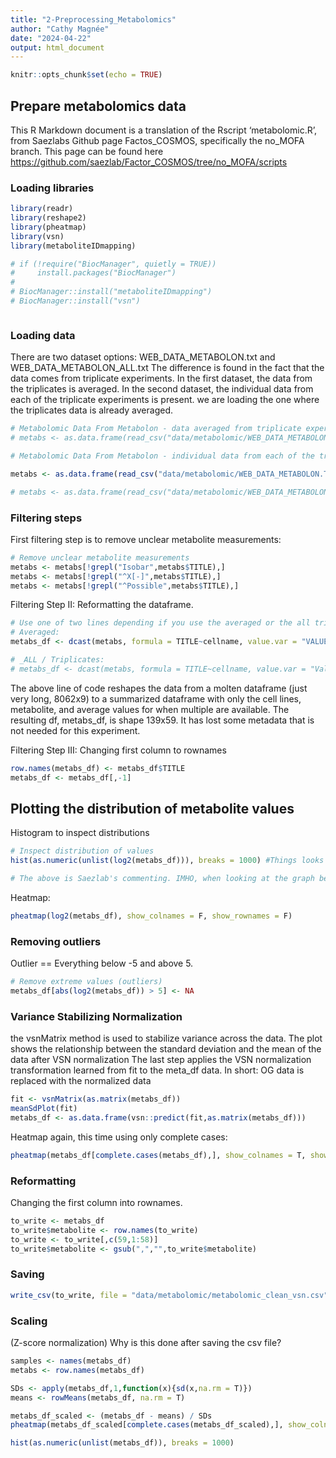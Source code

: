 ```yaml
---
title: "2-Preprocessing_Metabolomics"
author: "Cathy Magnée"
date: "2024-04-22"
output: html_document
---
```


```r
knitr::opts_chunk$set(echo = TRUE)
```

## Prepare metabolomics data

This R Markdown document is a translation of the Rscript 'metabolomic.R', from Saezlabs Github page Factos_COSMOS, specifically the no_MOFA branch. This page can be found here <https://github.com/saezlab/Factor_COSMOS/tree/no_MOFA/scripts>


### Loading libraries

```r
library(readr)
library(reshape2)
library(pheatmap)
library(vsn)
library(metaboliteIDmapping)

# if (!require("BiocManager", quietly = TRUE))
#     install.packages("BiocManager")
# 
# BiocManager::install("metaboliteIDmapping")
# BiocManager::install("vsn")



```

### Loading data

There are two dataset options: WEB_DATA_METABOLON.txt and WEB_DATA_METABOLON_ALL.txt
The difference is found in the fact that the data comes from triplicate experiments. In the first dataset, the data from the triplicates is averaged. In the second dataset, the individual data from each of the triplicate experiments is present. we are loading the one where the triplicates data is already averaged. 
```r

# Metabolomic Data From Metabolon - data averaged from triplicate experiments (from https://wiki.nci.nih.gov/display/NCIDTPdata/Molecular+Target+Data)
# metabs <- as.data.frame(read_csv("data/metabolomic/WEB_DATA_METABOLON.TXT"))

# Metabolomic Data From Metabolon - individual data from each of the triplicate experiments (from https://wiki.nci.nih.gov/display/NCIDTPdata/Molecular+Target+Data)

metabs <- as.data.frame(read_csv("data/metabolomic/WEB_DATA_METABOLON.TXT")) # Original file

# metabs <- as.data.frame(read_csv("data/metabolomic/WEB_DATA_METABOLON_ALL.TXT")) # Added _ALL

```

### Filtering steps

First filtering step is to remove unclear metabolite measurements:
```r

# Remove unclear metabolite measurements
metabs <- metabs[!grepl("Isobar",metabs$TITLE),]
metabs <- metabs[!grepl("^X[-]",metabs$TITLE),]
metabs <- metabs[!grepl("^Possible",metabs$TITLE),]
```


Filtering Step II: Reformatting the dataframe. 
```r
# Use one of two lines depending if you use the averaged or the all triplicates dataset. 
# Averaged:
metabs_df <- dcast(metabs, formula = TITLE~cellname, value.var = "VALUE",fun.aggregate = mean) 

# _ALL / Triplicates:
# metabs_df <- dcast(metabs, formula = TITLE~cellname, value.var = "Value",fun.aggregate = mean)

```
The above line of code reshapes the data from a molten dataframe (just very long, 8062x9) to a summarized dataframe with only the cell lines, metabolite, and average values for when multiple are available.
The resulting df, metabs_df, is shape 139x59. It has lost some metadata that is not needed for this experiment.

Filtering Step III: Changing first column to rownames
```r
row.names(metabs_df) <- metabs_df$TITLE
metabs_df <- metabs_df[,-1]
```


## Plotting the distribution of metabolite values
Histogram to inspect distributions 
```r
# Inspect distribution of values
hist(as.numeric(unlist(log2(metabs_df))), breaks = 1000) #Things looks like they are getting funky around 5

# The above is Saezlab's commenting. IMHO, when looking at the graph below, things are mostly "funky" between -5 and 0. But maybe I do not have the required knowledge and experience about metabolomics data to understand what is funky about >5.


```
Heatmap:
```r
pheatmap(log2(metabs_df), show_colnames = F, show_rownames = F) 

```





### Removing outliers
Outlier == Everything below -5 and above 5. 
```r

# Remove extreme values (outliers)
metabs_df[abs(log2(metabs_df)) > 5] <- NA 

```

### Variance Stabilizing Normalization
the vsnMatrix method is used to stabilize variance across the data. 
The plot shows the relationship between the standard deviation and the mean of the data after VSN normalization
The last step applies the VSN normalization transformation learned from fit to the meta_df data. In short: OG data is replaced with the normalized data
```r
fit <- vsnMatrix(as.matrix(metabs_df))
meanSdPlot(fit)
metabs_df <- as.data.frame(vsn::predict(fit,as.matrix(metabs_df)))
```
Heatmap again, this time using only complete cases:

```r
pheatmap(metabs_df[complete.cases(metabs_df),], show_colnames = T, show_rownames = F, cluster_rows = F) 

```
### Reformatting

Changing the first column into rownames. 
```r
to_write <- metabs_df
to_write$metabolite <- row.names(to_write)
to_write <- to_write[,c(59,1:58)]
to_write$metabolite <- gsub(",","",to_write$metabolite)
```

### Saving
```r
write_csv(to_write, file = "data/metabolomic/metabolomic_clean_vsn.csv")
```

### Scaling
(Z-score normalization)
Why is this done after saving the csv file?
```r
samples <- names(metabs_df)
metabs <- row.names(metabs_df)

SDs <- apply(metabs_df,1,function(x){sd(x,na.rm = T)})
means <- rowMeans(metabs_df, na.rm = T)

metabs_df_scaled <- (metabs_df - means) / SDs
pheatmap(metabs_df_scaled[complete.cases(metabs_df_scaled),], show_colnames = T, show_rownames = F, cluster_rows = F) 

hist(as.numeric(unlist(metabs_df)), breaks = 1000) 
```

